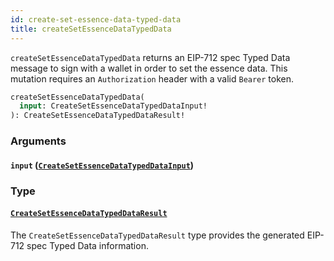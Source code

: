 ```yaml
---
id: create-set-essence-data-typed-data
title: createSetEssenceDataTypedData
---
```



`createSetEssenceDataTypedData` returns an EIP-712 spec Typed Data message to sign with a wallet in order to set the essence data. This mutation requires an `Authorization` header with a valid `Bearer` token.

```graphql
createSetEssenceDataTypedData(
  input: CreateSetEssenceDataTypedDataInput!
): CreateSetEssenceDataTypedDataResult!
```


### Arguments

#### `input` ([`CreateSetEssenceDataTypedDataInput`](/cyberconnect/reference/inputs/create-set-essence-data-typed-data-input))




### Type

#### [`CreateSetEssenceDataTypedDataResult`](/cyberconnect/reference/objects/create-set-essence-data-typed-data-result) 

The `CreateSetEssenceDataTypedDataResult` type provides the generated EIP-712 spec Typed Data information.




